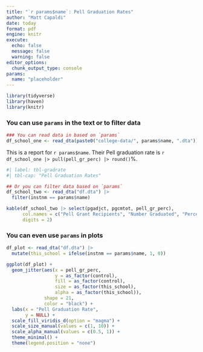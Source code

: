 ```yaml
---
title: "`r params$name`: Pell Graduation Rates"
author: "Matt Capaldi"
date: today
format: pdf
engine: knitr
execute: 
  echo: false
  message: false
  warning: false
editor_options: 
  chunk_output_type: console
params:
  name: "placeholder"
---
```


```r
library(tidyverse)
library(haven)
library(knitr)
```

### You can use `params` in the text or to filter data

```r
### You can read data in based on `params`
df_school_one <- read_dta(paste0("college-data/", params$name, ".dta"))
```


This is a report for `r params$name`. Their Pell graduation rate is `r df_school_one |> pull(pell_gr_perc) |> round()`%.

```r
#| label: tbl-gradrate 
#| tbl-cap: "Pell Graduation Rates"

## Or you can filter data based on `params`
df_school_two <- read_dta("df.dta") |>
  filter(instnm == params$name)

kable(df_school_two |> select(pgadjct, pgcmtot, pell_gr_perc),
      col.names = c("Pell Grant Recipients", "Number Graduated", "Percent Graduated"),
      digits = 2)

```

### You can even use `params` in plots

```r
df_plot <- read_dta("df.dta") |>
  mutate(this_school = ifelse(instnm == params$name, 1, 0))

ggplot(df_plot) +
  geom_jitter(aes(x = pell_gr_perc,
                  y = as_factor(control),
                  fill = as_factor(control),
                  size = as_factor(this_school),
                  alpha = as_factor(this_school)),
              shape = 21,
              color = "black") +
  labs(x = "Pell Graduation Rate",
       y = NULL) +
  scale_fill_viridis_d(option = "magma") +
  scale_size_manual(values = c(1, 10)) +
  scale_alpha_manual(values = c(0.5, 1)) +
  theme_minimal() +
  theme(legend.position = "none")

```



